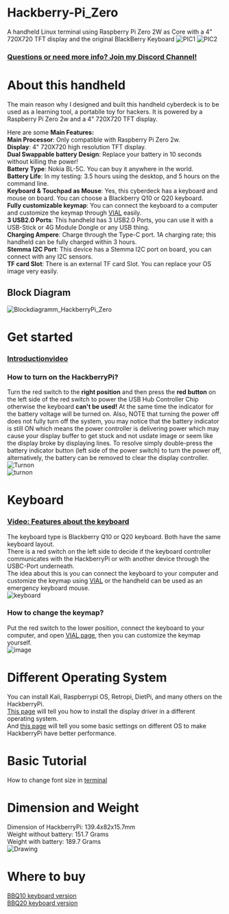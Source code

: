 # Hackberry-Pi_Zero
A handheld Linux terminal using Raspberry Pi Zero 2W as Core with a 4" 720X720 TFT display and the original BlackBerry Keyboard
![PIC1](https://github.com/user-attachments/assets/5038ae93-bd02-41cb-a2df-9c7afeaa57e3)
![PIC2](https://github.com/user-attachments/assets/19b1a504-f155-4f84-992f-cf4c463f5743)  

### [Questions or need more info? Join my Discord Channel!](https://discord.gg/WzPthAmMbP)  
# <a name='About this handheld  '>About this handheld</a>
The main reason why I designed and built this handheld cyberdeck is to be used as a learning tool, a portablle toy for hackers. It is powered by a Raspberry Pi Zero 2w and a 4" 720X720 TFT display. 

Here are some **Main Features:**  
**Main Processor**: Only compatible with Raspberry Pi Zero 2w.  
**Display**: 4" 720X720 high resolution TFT display.  
**Dual Swappable battery Design**: Replace your battery in 10 seconds without killing the power!  
**Battery Type**: Nokia BL-5C. You can buy it anywhere in the world.  
**Battery Life**: In my testing: 3.5 hours using the desktop, and 5 hours on the command line.  
**Keyboard & Touchpad as Mouse**: Yes, this cyberdeck has a keyboard and mouse on board. You can choose a Blackberry Q10 or Q20 keyboard.  
**Fully customizable keymap**: You can connect the keyboard to a computer and customize the keymap through [VIAL](https://get.vial.today/) easily.  
**3 USB2.0 Ports**: This handheld has 3 USB2.0 Ports, you can use it with a USB-Stick or 4G Module Dongle or any USB thing.  
**Charging Ampere**: Charge through the Type-C port. 1A charging rate; this handheld can be fully charged within 3 hours.  
**Stemma I2C Port**: This device has a Stemma I2C port on board, you can connect with any I2C sensors.  
**TF card Slot**: There is an external TF card Slot. You can replace your OS image very easily.  

## Block Diagram
![Blockdiagramm_HackberryPi_Zero](https://github.com/user-attachments/assets/e46c354c-9363-41e2-b276-73ba5900a178)


# <a name='Get started  '>Get started   </a>  
### [Introductionvideo](https://www.youtube.com/watch?v=HDEBzaB1IcY&ab_channel=ZitaoTech)
### How to turn on the HackberryPi?  
Turn the red switch to the **right position** and then press the **red button** on the left side of the red switch to power the USB Hub Controller Chip otherwise the keyboard **can't be used!** At the same time the indicator for the battery voltage will be turned on.
Also, NOTE that turning the power off does not fully turn off the system, you may notice that the battery indicator is still ON which means the power controller is delivering power which may cause your display buffer to get stuck and not usdate image or seem like the display broke by displaying lines. To resolve simply double-press the battery indicator button (left side of the power switch) to turn the power off, alternatively, the battery can be removed to clear the display controller. 
![Turnon](https://github.com/user-attachments/assets/9e333c90-5131-4404-85bd-e2c72a7e1bd3)  
![turnon](https://github.com/ZitaoTech/Hackberry-Pi_Zero/blob/main/Picture/Turnon.gif)
# <a name='Keyboard  '>Keyboard</a>
### [Video: Features about the keyboard](https://www.youtube.com/watch?v=mscH1y3DAzE&t=2s&ab_channel=ZitaoTech)
The keyboard type is Blackberry Q10 or Q20 keyboard. Both have the same keyboard layout.  
There is a red switch on the left side to decide if the keyboard controller communicates with the HackberryPi or with another device through the USBC-Port underneath.  
The idea about this is you can connect the keyboard to your computer and customize the keymap using [VIAL](https://get.vial.today/) or the handheld can be used as an emergency keyboard mouse.  
![keyboard](https://github.com/user-attachments/assets/63ac5772-f248-4117-bd29-ae0b3058e1e4)
### How to change the keymap?  
Put the red switch to the lower position, connect the keyboard to your computer, and open [VIAL page](https://vial.rocks/), then you can customize the keymap yourself.  
![image](https://github.com/user-attachments/assets/7c4e9b53-7a00-4cdd-b0b7-751647f76f6b)


# <a name='Different Operating System  '>Different Operating System</a>
You can install Kali, Raspberrypi OS, Retropi, DietPi, and many others on the HackberryPi.  
[This page](https://github.com/ZitaoTech/Hackberry-Pi_Zero/tree/main/Screen) will tell you how to install the display driver in a different operating system.  
And [this page](https://github.com/ZitaoTech/Hackberry-Pi_Zero/tree/main/Basic-Setup) will tell you some basic settings on different OS to make HackberryPi have better performance. 
# <a name='Basic Tutorial  '>Basic Tutorial</a>
How to change font size in [terminal](https://askubuntu.com/questions/173220/how-do-i-change-the-font-or-the-font-size-in-the-tty-console)
# <a name='Dimension and Weight  '>Dimension and Weight</a>
Dimension of HackberryPi: 139.4x82x15.7mm  
Weight without battery: 151.7 Grams  
Weight with battery: 189.7 Grams  
![Drawing](https://github.com/ZitaoTech/Hackberry-Pi_Zero/blob/main/Mechanical_Drawing/Mechanical_Drawing_Q10.png)  
# <a name='Where to buy  '>Where to buy</a>
[BBQ10 keyboard version](https://www.tindie.com/products/zitaotech/hackberrypi-cyberdeck-handheld-with-bbq10-keyboard/)  
[BBQ20 keyboard version](https://www.tindie.com/products/zitaotech/hackberrypi-cyberdeck-handheld-with-bbq20-keyboard/)
